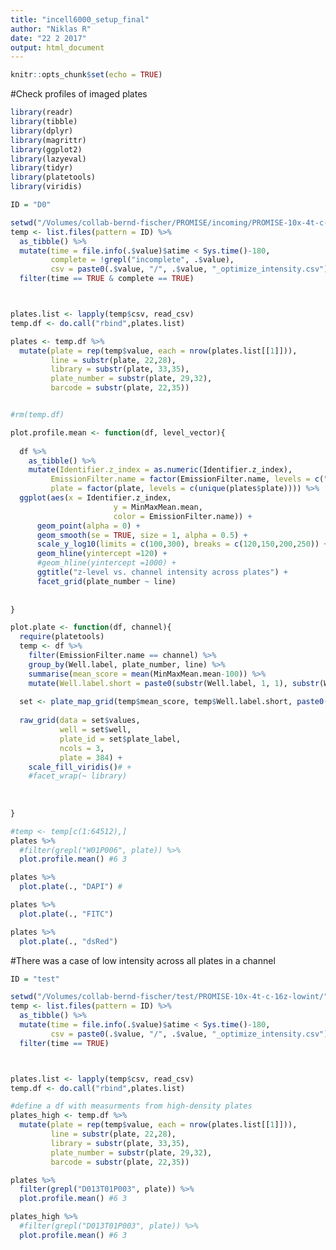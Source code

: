 ```yaml
---
title: "incell6000_setup_final"
author: "Niklas R"
date: "22 2 2017"
output: html_document
---
```


```r
knitr::opts_chunk$set(echo = TRUE)
```

#Check profiles of imaged plates
```r
library(readr)
library(tibble)
library(dplyr)
library(magrittr)
library(ggplot2)
library(lazyeval)
library(tidyr)
library(platetools)
library(viridis)

ID = "D0"

setwd("/Volumes/collab-bernd-fischer/PROMISE/incoming/PROMISE-10x-4t-c-16z/")
temp <- list.files(pattern = ID) %>%
  as_tibble() %>%
  mutate(time = file.info(.$value)$atime < Sys.time()-180,
         complete = !grepl("incomplete", .$value),
         csv = paste0(.$value, "/", .$value, "_optimize_intensity.csv")) %>%
  filter(time == TRUE & complete == TRUE) 



plates.list <- lapply(temp$csv, read_csv)
temp.df <- do.call("rbind",plates.list)

plates <- temp.df %>% 
  mutate(plate = rep(temp$value, each = nrow(plates.list[[1]])),
         line = substr(plate, 22,28),
         library = substr(plate, 33,35),
         plate_number = substr(plate, 29,32),
         barcode = substr(plate, 22,35)) 


#rm(temp.df)
```

```r
plot.profile.mean <- function(df, level_vector){
  
  df %>% 
    as_tibble() %>%
    mutate(Identifier.z_index = as.numeric(Identifier.z_index),
         EmissionFilter.name = factor(EmissionFilter.name, levels = c("dsRed", "FITC", "DAPI")),
         plate = factor(plate, levels = c(unique(plates$plate)))) %>%
  ggplot(aes(x = Identifier.z_index, 
                       y = MinMaxMean.mean, 
                       color = EmissionFilter.name)) +
      geom_point(alpha = 0) +
      geom_smooth(se = TRUE, size = 1, alpha = 0.5) + 
      scale_y_log10(limits = c(100,300), breaks = c(120,150,200,250)) + 
      geom_hline(yintercept =120) + 
      #geom_hline(yintercept =1000) + 
      ggtitle("z-level vs. channel intensity across plates") + 
      facet_grid(plate_number ~ line)
    
  
}
```

```r

plot.plate <- function(df, channel){
  require(platetools)
  temp <- df %>% 
    filter(EmissionFilter.name == channel) %>%
    group_by(Well.label, plate_number, line) %>%
    summarise(mean_score = mean(MinMaxMean.mean-100)) %>%
    mutate(Well.label.short = paste0(substr(Well.label, 1, 1), substr(Well.label, 5, 6)))
  
  set <- plate_map_grid(temp$mean_score, temp$Well.label.short, paste0(temp$line, temp$plate_number))
  
  raw_grid(data = set$values,
           well = set$well,
           plate_id = set$plate_label, 
           ncols = 3, 
           plate = 384) + 
    scale_fill_viridis()# + 
    #facet_wrap(~ library)
 
  
  
}
```

```r
#temp <- temp[c(1:64512),]
plates %>%
  #filter(grepl("W01P006", plate)) %>%
  plot.profile.mean() #6 3
```

```r
plates %>%
  plot.plate(., "DAPI") #
```

```r
plates %>%
  plot.plate(., "FITC")
```

```r
plates %>%
  plot.plate(., "dsRed")
```

#There was a case of low intensity across all plates in a channel
```r
ID = "test"

setwd("/Volumes/collab-bernd-fischer/test/PROMISE-10x-4t-c-16z-lowint/")
temp <- list.files(pattern = ID) %>%
  as_tibble() %>%
  mutate(time = file.info(.$value)$atime < Sys.time()-180,
         csv = paste0(.$value, "/", .$value, "_optimize_intensity.csv")) %>%
  filter(time == TRUE) 



plates.list <- lapply(temp$csv, read_csv)
temp.df <- do.call("rbind",plates.list)

#define a df with measurments from high-density plates
plates_high <- temp.df %>% 
  mutate(plate = rep(temp$value, each = nrow(plates.list[[1]])),
         line = substr(plate, 22,28),
         library = substr(plate, 33,35),
         plate_number = substr(plate, 29,32),
         barcode = substr(plate, 22,35)) 

```

```r
plates %>%
  filter(grepl("D013T01P003", plate)) %>%
  plot.profile.mean() #6 3
```

```r
plates_high %>%
  #filter(grepl("D013T01P003", plate)) %>%
  plot.profile.mean() #6 3
```


